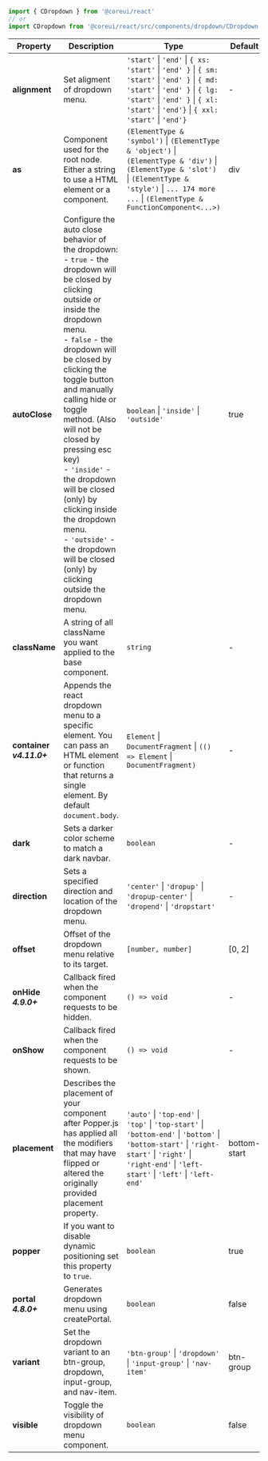 
```jsx
import { CDropdown } from '@coreui/react'
// or
import CDropdown from '@coreui/react/src/components/dropdown/CDropdown'
```

| Property | Description | Type | Default |
| --- | --- | --- | --- |
| **alignment** | Set aligment of dropdown menu. | `'start'` \| `'end'` \| `{ xs: 'start'` \| `'end' }` \| `{ sm: 'start'` \| `'end' }` \| `{ md: 'start'` \| `'end' }` \| `{ lg: 'start'` \| `'end' }` \| `{ xl: 'start'` \| `'end'}` \| `{ xxl: 'start'` \| `'end'}` | - |
| **as** | Component used for the root node. Either a string to use a HTML element or a component. | `(ElementType & 'symbol')` \| `(ElementType & 'object')` \| `(ElementType & 'div')` \| `(ElementType & 'slot')` \| `(ElementType & 'style')` \| `... 174 more ...` \| `(ElementType & FunctionComponent<...>)` | div |
| **autoClose** | Configure the auto close behavior of the dropdown:<br/>- `true` - the dropdown will be closed by clicking outside or inside the dropdown menu.<br/>- `false` - the dropdown will be closed by clicking the toggle button and manually calling hide or toggle method. (Also will not be closed by pressing esc key)<br/>- `'inside'` - the dropdown will be closed (only) by clicking inside the dropdown menu.<br/>- `'outside'` - the dropdown will be closed (only) by clicking outside the dropdown menu. | `boolean` \| `'inside'` \| `'outside'` | true |
| **className** | A string of all className you want applied to the base component. | `string` | - |
| **container** **_v4.11.0+_** | Appends the react dropdown menu to a specific element. You can pass an HTML element or function that returns a single element. By default `document.body`. | `Element` \| `DocumentFragment` \| `(() => Element` \| `DocumentFragment)` | - |
| **dark** | Sets a darker color scheme to match a dark navbar. | `boolean` | - |
| **direction** | Sets a specified  direction and location of the dropdown menu. | `'center'` \| `'dropup'` \| `'dropup-center'` \| `'dropend'` \| `'dropstart'` | - |
| **offset** | Offset of the dropdown menu relative to its target. | `[number, number]` | [0, 2] |
| **onHide** **_4.9.0+_** | Callback fired when the component requests to be hidden. | `() => void` | - |
| **onShow** | Callback fired when the component requests to be shown. | `() => void` | - |
| **placement** | Describes the placement of your component after Popper.js has applied all the modifiers that may have flipped or altered the originally provided placement property. | `'auto'` \| `'top-end'` \| `'top'` \| `'top-start'` \| `'bottom-end'` \| `'bottom'` \| `'bottom-start'` \| `'right-start'` \| `'right'` \| `'right-end'` \| `'left-start'` \| `'left'` \| `'left-end'` | bottom-start |
| **popper** | If you want to disable dynamic positioning set this property to `true`. | `boolean` | true |
| **portal** **_4.8.0+_** | Generates dropdown menu using createPortal. | `boolean` | false |
| **variant** | Set the dropdown variant to an btn-group, dropdown, input-group, and nav-item. | `'btn-group'` \| `'dropdown'` \| `'input-group'` \| `'nav-item'` | btn-group |
| **visible** | Toggle the visibility of dropdown menu component. | `boolean` | false |
